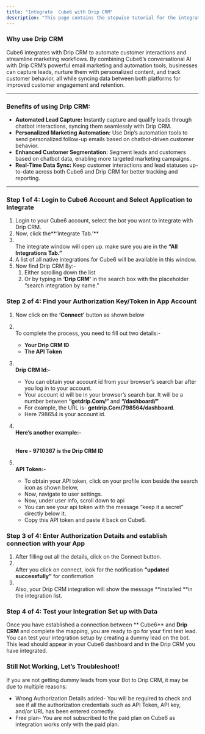 ```yaml
---
title: "Integrate  Cube6 with Drip CRM"
description: "This page contains the stepwise tutorial for the integration with  Cube6"
---
```


### **Why use Drip CRM**

 Cube6 integrates with Drip CRM to automate customer interactions and streamline marketing workflows. By combining  Cube6’s conversational AI with Drip CRM’s powerful email marketing and automation tools, businesses can capture leads, nurture them with personalized content, and track customer behavior, all while syncing data between both platforms for improved customer engagement and retention.

---

### **Benefits of using Drip CRM:**

- **Automated Lead Capture:** Instantly capture and qualify leads through chatbot interactions, syncing them seamlessly with Drip CRM.
- **Personalized Marketing Automation:** Use Drip’s automation tools to send personalized follow-up emails based on chatbot-driven customer behavior.
- **Enhanced Customer Segmentation:** Segment leads and customers based on chatbot data, enabling more targeted marketing campaigns.
- **Real-Time Data Sync:** Keep customer interactions and lead statuses up-to-date across both  Cube6 and Drip CRM for better tracking and reporting.

---

### **Step 1 of 4: Login to  Cube6 Account and Select Application to Integrate**

1. Login to your  Cube6 account, select the bot you want to integrate with Drip CRM.
2. Now, click the**‘Integrate Tab.’** 
3. \
   The integrate window will open up. make sure you are in the **“All Integrations Tab.”**
4. A list of all native integrations for  Cube6 will be available in this window.
5. Now find Drip CRM By:-
   1. Either scrolling down the list
   2. Or by typing in **‘Drip CRM’** in the search box with the placeholder “search integration by name.”

### **Step 2 of 4: Find your Authorization Key/Token in App Account**

1. Now click on the **‘Connect’** button as shown below
2. \
   To complete the process, you need to fill out two details:-
   - **Your Drip CRM ID**
   - **The API Token**
3. **\
   Drip CRM Id:-**
   - You can obtain your account id from your browser’s search bar after you log in to your account.
   - Your account id will be in your browser’s search bar. It will be a number between **“getdrip.Com/”** and **“/dashboard/”**
   - For example, the URL is- **getdrip.Com/798564/dashboard**.
   - Here 798654 is your account id.
4. **\
   Here’s another example:-**

   **\
   Here - 9710367 is the Drip CRM ID**
5. **\
   API Token:-**
   - To obtain your API token, click on your profile icon beside the search icon as shown below,
   - Now, navigate to user settings.
   - Now, under user info, scroll down to api
   - You can see your api token with the message “keep it a secret” directly below it.
   - Copy this API token and paste it back on  Cube6.

### **Step 3 of 4: Enter Authorization Details and establish connection with your App**

1. After filling out all the details, click on the Connect button.
2. \
   After you click on connect, look for the notification **“updated successfully”** for confirmation
3. \
   Also, your Drip CRM integration will show the message **installed **in the integration list.

### **Step 4 of 4: Test your Integration Set up with Data**

Once you have established a connection between ** Cube6** and **Drip CRM** and complete the mapping, you are ready to go for your first test lead. You can test your integration setup by creating a dummy lead on the bot. This lead should appear in your  Cube6 dashboard and in the Drip CRM you have integrated.

### **Still Not Working, Let’s Troubleshoot\!**

If you are not getting dummy leads from your Bot to Drip CRM, it may be due to multiple reasons:

- Wrong Authorization Details added- You will be required to check and see if all the authorization credentials such as API Token, API key, and/or URL has been entered correctly.
- Free plan- You are not subscribed to the paid plan on  Cube6 as integration works only with the paid plan.

 